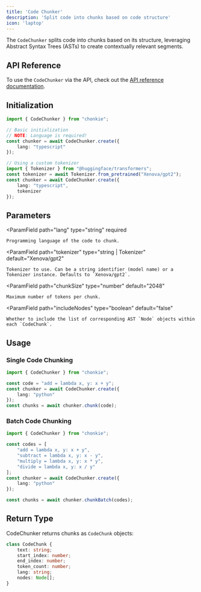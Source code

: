 ```yaml
---
title: 'Code Chunker'
description: 'Split code into chunks based on code structure'
icon: 'laptop'
---
```


The `CodeChunker` splits code into chunks based on its structure, leveraging Abstract Syntax Trees (ASTs) to create contextually relevant segments.

## API Reference
To use the `CodeChunker` via the API, check out the [API reference documentation](../../api-reference/code-chunker).

## Initialization

```typescript
import { CodeChunker } from "chonkie";

// Basic initialization
// NOTE: Language is required!
const chunker = await CodeChunker.create({
    lang: "typescript"
});

// Using a custom tokenizer
import { Tokenizer } from "@huggingface/transformers";
const tokenizer = await Tokenizer.from_pretrained("Xenova/gpt2");
const chunker = await CodeChunker.create({
    lang: "typescript",
    tokenizer
});
```

## Parameters

<ParamField
    path="lang"
    type="string"
    required
>
    Programming language of the code to chunk.
</ParamField>

<ParamField
    path="tokenizer"
    type="string | Tokenizer"
    default="Xenova/gpt2"
>
    Tokenizer to use. Can be a string identifier (model name) or a Tokenizer instance. Defaults to `Xenova/gpt2`.
</ParamField>

<ParamField
    path="chunkSize"
    type="number"
    default="2048"
>
    Maximum number of tokens per chunk.
</ParamField>

<ParamField
    path="includeNodes"
    type="boolean"
    default="false"
>
    Whether to include the list of corresponding AST `Node` objects within each `CodeChunk`.
</ParamField>

## Usage

### Single Code Chunking

```typescript
import { CodeChunker } from "chonkie";

const code = "add = lambda x, y: x + y";
const chunker = await CodeChunker.create({
    lang: "python"
});
const chunks = await chunker.chunk(code);
```

### Batch Code Chunking

```typescript
import { CodeChunker } from "chonkie";

const codes = [
    "add = lambda x, y: x + y",
    "subtract = lambda x, y: x - y",
    "multiply = lambda x, y: x * y",
    "divide = lambda x, y: x / y"
];
const chunker = await CodeChunker.create({
    lang: "python"
});

const chunks = await chunker.chunkBatch(codes);
```

## Return Type

CodeChunker returns chunks as `CodeChunk` objects:

```typescript
class CodeChunk {
    text: string;
    start_index: number;
    end_index: number;
    token_count: number;
    lang: string;
    nodes: Node[];
}
```
